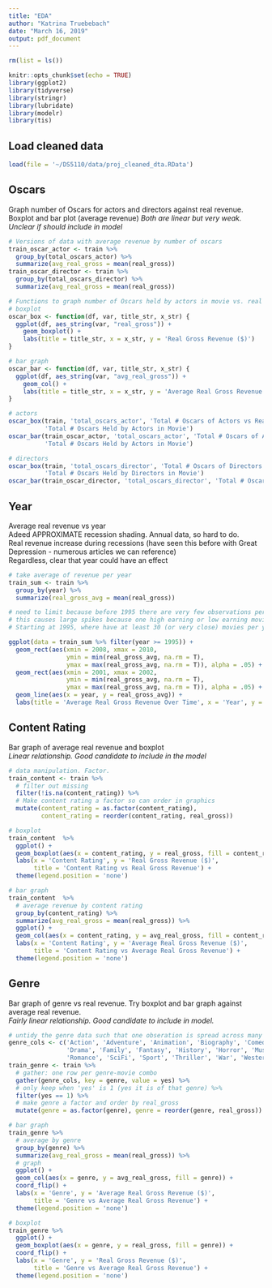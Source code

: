 ---
title: "EDA"
author: "Katrina Truebebach"
date: "March 16, 2019"
output: pdf_document
---

```{r}
rm(list = ls())
```

```{r setup, include=FALSE}
knitr::opts_chunk$set(echo = TRUE)
library(ggplot2)
library(tidyverse)
library(stringr)
library(lubridate)
library(modelr)
library(tis)
```

## Load cleaned data

```{r load}
load(file = '~/DS5110/data/proj_cleaned_dta.RData')
```

## Oscars 

Graph number of Oscars for actors and directors against real revenue. Boxplot and bar plot (average revenue)
_Both are linear but very weak. Unclear if should include in model_


```{r graph_oscarnum}
# Versions of data with average revenue by number of oscars 
train_oscar_actor <- train %>%
  group_by(total_oscars_actor) %>% 
  summarize(avg_real_gross = mean(real_gross))
train_oscar_director <- train %>%
  group_by(total_oscars_director) %>% 
  summarize(avg_real_gross = mean(real_gross))

# Functions to graph number of Oscars held by actors in movie vs. real revenue 
# boxplot
oscar_box <- function(df, var, title_str, x_str) {
  ggplot(df, aes_string(var, "real_gross")) + 
    geom_boxplot() + 
    labs(title = title_str, x = x_str, y = 'Real Gross Revenue ($)')
}

# bar graph 
oscar_bar <- function(df, var, title_str, x_str) {
  ggplot(df, aes_string(var, "avg_real_gross")) + 
    geom_col() + 
    labs(title = title_str, x = x_str, y = 'Average Real Gross Revenue ($)')
}

# actors
oscar_box(train, 'total_oscars_actor', 'Total # Oscars of Actors vs Real Gross Revenue', 
          'Total # Oscars Held by Actors in Movie')
oscar_bar(train_oscar_actor, 'total_oscars_actor', 'Total # Oscars of Actors vs Real Gross Revenue', 
          'Total # Oscars Held by Actors in Movie')

# directors
oscar_box(train, 'total_oscars_director', 'Total # Oscars of Directors vs Real Gross Revenue', 
          'Total # Oscars Held by Directors in Movie')
oscar_bar(train_oscar_director, 'total_oscars_director', 'Total # Oscars of Directors vs Real Gross     Revenue', 'Total # Oscars Held by Directors in Movie')

```

## Year 

Average real revenue vs year  
Adeed APPROXIMATE recession shading. Annual data, so hard to do.  
Real revenue increase during recessions (have seen this before with Great Depression - numerous articles we can reference)  
Regardless, clear that year could have an effect

```{r year}
# take average of revenue per year
train_sum <- train %>%
  group_by(year) %>%
  summarize(real_gross_avg = mean(real_gross))

# need to limit because before 1995 there are very few observations per year (< 10 usually). 
# this causes large spikes because one high earning or low earning movie influences the average heavily
# Starting at 1995, where have at least 30 (or very close) movies per year. Now can see movements over time 

ggplot(data = train_sum %>% filter(year >= 1995)) + 
  geom_rect(aes(xmin = 2008, xmax = 2010, 
                ymin = min(real_gross_avg, na.rm = T), 
                ymax = max(real_gross_avg, na.rm = T)), alpha = .05) +
  geom_rect(aes(xmin = 2001, xmax = 2002, 
                ymin = min(real_gross_avg, na.rm = T), 
                ymax = max(real_gross_avg, na.rm = T)), alpha = .05) + 
  geom_line(aes(x = year, y = real_gross_avg)) +
  labs(title = 'Average Real Gross Revenue Over Time', x = 'Year', y = 'Real Gross Revenue ($)') 

```

## Content Rating 

Bar graph of average real revenue and boxplot   
_Linear relationship. Good candidate to include in the model_

```{r content_rating}

# data manipulation. Factor. 
train_content <- train %>%
  # filter out missing
  filter(!is.na(content_rating)) %>%
  # Make content rating a factor so can order in graphics
  mutate(content_rating = as.factor(content_rating), 
         content_rating = reorder(content_rating, real_gross))

# boxplot 
train_content  %>% 
  ggplot() + 
  geom_boxplot(aes(x = content_rating, y = real_gross, fill = content_rating)) +
  labs(x = 'Content Rating', y = 'Real Gross Revenue ($)', 
       title = 'Content Rating vs Real Gross Revenue') + 
  theme(legend.position = 'none')

# bar graph
train_content  %>% 
  # average revenue by content rating
  group_by(content_rating) %>%
  summarize(avg_real_gross = mean(real_gross)) %>%
  ggplot() + 
  geom_col(aes(x = content_rating, y = avg_real_gross, fill = content_rating)) +
  labs(x = 'Content Rating', y = 'Average Real Gross Revenue ($)', 
       title = 'Content Rating vs Average Real Gross Revenue') + 
  theme(legend.position = 'none')

```


## Genre 
Bar graph of genre vs real revenue. Try boxplot and bar graph against average real revenue.  
_Fairly linear relationship. Good candidate to include in model._

```{r genre}
# untidy the genre data such that one obseration is spread across many rows. Easier to graph
genre_cols <- c('Action', 'Adventure', 'Animation', 'Biography', 'Comedy', 'Crime', 'Documentary',
                'Drama', 'Family', 'Fantasy', 'History', 'Horror', 'Music', 'Musical', 'Mystery',
                'Romance', 'SciFi', 'Sport', 'Thriller', 'War', 'Western')
train_genre <- train %>%
  # gather: one row per genre-movie combo
  gather(genre_cols, key = genre, value = yes) %>%
  # only keep when 'yes' is 1 (yes it is of that genre) %>%
  filter(yes == 1) %>%
  # make genre a factor and order by real_gross
  mutate(genre = as.factor(genre), genre = reorder(genre, real_gross)) 

# bar graph 
train_genre %>% 
  # average by genre
  group_by(genre) %>%
  summarize(avg_real_gross = mean(real_gross)) %>%
  # graph
  ggplot() + 
  geom_col(aes(x = genre, y = avg_real_gross, fill = genre)) + 
  coord_flip() + 
  labs(x = 'Genre', y = 'Average Real Gross Revenue ($)',
       title = 'Genre vs Average Real Gross Revenue') + 
  theme(legend.position = 'none')

# boxplot
train_genre %>%
  ggplot() + 
  geom_boxplot(aes(x = genre, y = real_gross, fill = genre)) + 
  coord_flip() + 
  labs(x = 'Genre', y = 'Real Gross Revenue ($)',
       title = 'Genre vs Average Real Gross Revenue') + 
  theme(legend.position = 'none')
```

